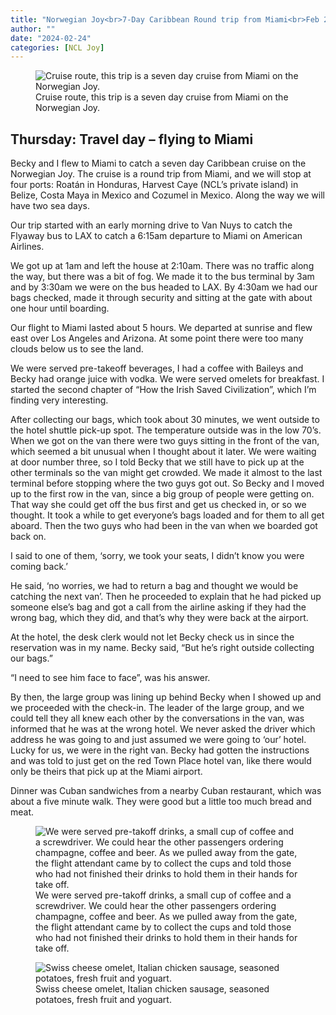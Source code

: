 ```yaml
---
title: "Norwegian Joy<br>7-Day Caribbean Round trip from Miami<br>Feb 2024"
author: ""
date: "2024-02-24"
categories: [NCL Joy]
---
```

![Cruise route, this trip is a seven day cruise from Miami on the Norwegian Joy.](map-itinerary.png)

## Thursday: Travel day – flying to Miami

Becky and I flew to Miami to catch a seven day Caribbean cruise on the Norwegian Joy. The cruise is a round trip from Miami, and we will stop at four ports: Roatán in Honduras, Harvest Caye (NCL’s private island) in Belize, Costa Maya in Mexico and Cozumel in Mexico. Along the way we will have two sea days.

Our trip started with an early morning drive to Van Nuys to catch the Flyaway bus to LAX to catch a 6:15am departure to Miami on American Airlines. 

We got up at 1am and left the house at 2:10am. There was no traffic along the way, but there was a bit of fog. We made it to the bus terminal by 3am and by 3:30am we were on the bus headed to LAX. By 4:30am we had our bags checked, made it through security and sitting at the gate with about one hour until boarding. 

Our flight to Miami lasted about 5 hours. We departed at sunrise and flew east over Los Angeles and Arizona. At some point there were too many clouds below us to see the land.

We were served pre-takeoff beverages, I had a coffee with Baileys and Becky had orange juice with vodka. We were served omelets for breakfast. I started the second chapter of “How the Irish Saved Civilization”, which I’m finding very interesting.

After collecting our bags, which took about 30 minutes, we went outside to the hotel shuttle pick-up spot. The temperature outside was in the low 70’s. When we got on the van there were two guys sitting in the front of the van, which seemed a bit unusual when I thought about it later. We were waiting at door number three, so I told Becky that we still have to pick up at the other terminals so the van might get crowded. We made it almost to the last terminal before stopping where the two guys got out. So Becky and I moved up to the first row in the van, since a big group of people were getting on. That way she could get off the bus first and get us checked in, or so we thought. It took a while to get everyone's bags loaded and for them to all get aboard. Then the two guys who had been in the van when we boarded got back on. 

I said to one of them, ‘sorry, we took your seats, I didn’t know you were coming back.’ 

He said, ‘no worries, we had to return a bag and thought we would be catching the next van’.  Then he proceeded to explain that he had picked up someone else’s bag and got a call from the airline asking if they had the wrong bag, which they did, and that’s why they were back at the airport.

At the hotel, the desk clerk would not let Becky check us in since the reservation was in my name. Becky said, “But he’s right outside collecting our bags.” 

“I need to see him face to face”, was his answer. 

By then, the large group was lining up behind Becky when I showed up and we proceeded with the check-in. The leader of the large group, and we could tell they all knew each other by the conversations in the van, was informed that he was at the wrong hotel. We never asked the driver which address he was going to and just assumed we were going to ‘our’ hotel. Lucky for us, we were in the right van. Becky had gotten the instructions and was told to just get on the red Town Place hotel van, like there would only be theirs that pick up at the Miami airport.

Dinner was Cuban sandwiches from a nearby Cuban restaurant, which was about a five minute walk. They were good but a little too much bread and meat.

::: {layout-ncol=2}
![We were served pre-takoff drinks, a small cup of coffee and a screwdriver. We could hear the other passengers ordering champagne, coffee and beer. As we pulled away from the gate, the flight attendant came by to collect the cups and told those who had not finished their drinks to hold them in their hands for take off. ](IMG_20240222_061438508_HDR.jpg)

![Swiss cheese omelet, Italian chicken sausage, seasoned potatoes, fresh fruit and yoguart.](IMG_20240222_074438707.jpg)
:::



